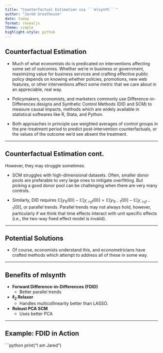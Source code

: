 ```yaml
---
title: "Counterfactual Estimation via ```mlsynth```"
author: "Jared Greathouse"
date: today
format: revealjs
theme: simple
highlight-style: github
---
```


## Counterfactual Estimation {.scrollable}

- Much of what economists do is predicated on interventions affecting some set of outcomes. Whether we're in business or government, maximizing value for business services and crafting effective public policy depends on knowing whether policies, promotions, new web features, or other interventions affect some metric that we care about in an appreciable, real way.

- Policymakers, economists, and marketers commonly use Difference-in-Differences designs and Synthetic Control Methods (DID and SCM) to measure causal impacts, methods which are widely available in statistical softwares like R, Stata, and Python.

- Both approaches in principle use weighted averages of control groups in the pre-treatment period to predict post-intervention counterfactuals, or the values of the outcome we'd see absent the treatment.

---

## Counterfactual Estimation cont.

However, they may struggle sometimes.

- SCM struggles with high-dimensional datasets. Often, smaller donor pools are preferable to very large ones to mitigate overfitting. But picking a good donor pool can be challenging when there are very many controls.

- Similarly, DID requires $\mathbb{E}[y_{1t}(0)] - \mathbb{E}[y_{\mathcal{N}_0 t}(0)] = \mathbb{E}[y_{1t-1}(0)] - \mathbb{E}[y_{\mathcal{N}_0 t-1}(0)]$, or parallel trends. Parallel trends may not always hold, however, particularly if we think that time effects interact with unit specific effects (i.e., the two-way fixed effect model is invalid).

---

## Potential Solutions

- Of course, economists understand this, and econometricians have crafted methods which attempt to address all of these in some way.

---

## Benefits of mlsynth

- **Forward Difference-in-Differences (FDID)**
  - Better parallel trends
- **$\ell_2$ Relaxer**
  - Handles multicollinearity better than LASSO.
- **Robust PCA SCM**
  - Uses better PCA

---

## Example: FDID in Action

```python
print("I am Jared")
